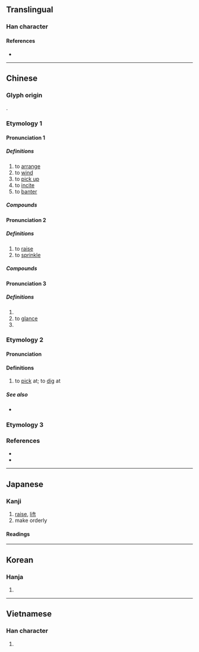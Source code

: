 {{character info/new}}
==Translingual==

===Han character===
{{Han char|rn=64|rad=手|as=12|sn=15|four=54096|canj=QKCF|ids=⿰扌尞}}

====References====
* {{Han ref|kx=0456.070|dkj=12741|dj=0805.060|hdz=31955.020|uh=64A9|ud=25769|bh=BCBA|bd=48314}}

----

==Chinese==

===Glyph origin===
{{Han etym}}
{{Han compound|手|尞|c1=s|c2=p|t1=hand|ls=psc}}.

===Etymology 1===
{{zh-forms}}

====Pronunciation 1====
{{zh-pron
|m=liáo
|c=liu4
|h=pfs=liàu
|mn=liâu/liô
|mn_note=liâu - literary; liô - vernacular
|mc=1
|oc=1
|cat=v
}}

=====Definitions=====
{{zh-hanzi}}

# to [[arrange]]
# to [[wind]]
# to [[pick up]]
# to [[incite]]
# to [[banter]]
=====Compounds=====
{{zh-der|剔蠍撩蜂|丟盔撩甲|夢撒撩丁|扯謊撩白|撩蜂吃螫|撩撥|撥雲撩雨|撩雲撥雨|撩丁|撩兒敲兒|撩水飯|撩蹶子|撥雨撩雲|撩弄|撩虎鬚|沒撩沒亂|撩蜂撥刺|神魂撩亂|暖盪撩鍋|撩東劄西|眼花撩亂|撩逗|撩鍋|撩亂|撩東撾西|撩淺|撩鬥|撩動|撩人|撥撩|課嘴撩牙}}
====Pronunciation 2====
{{zh-pron
|m=liāo
|c=liu1
|cat=v
}}

=====Definitions=====
{{zh-hanzi}}

# to [[raise]]
# to [[sprinkle]]
=====Compounds=====
{{zh-der|撩起|破步撩衣|撩水|撩衣破步|撩邊兒|撩衣}}

====Pronunciation 3====
{{zh-pron
|m=liào
|c=liu6
|cat=v
}}

=====Definitions=====
{{zh-hanzi}}

# {{zh-alt-form|撂}}
# to [[glance]]
# {{zh-used in|撩峭}}

===Etymology 2===
{{zh-forms|alt=了}}

====Pronunciation====
{{zh-pron
|m=liǎo
|c=liu2,liu1
|mc=2
|oc=2
|cat=v
}}

====Definitions====
{{zh-hanzi}}

# {{lb|zh|literary|or|Cantonese}} to [[pick]] at; to [[dig]] at
#: {{zh-x|撩 鼻屎|to '''pick''' one's boogers|C}}

=====See also=====
* {{zh-l|挖}}

===Etymology 3===
{{zh-see|撈|v}}
===References===
* {{R:twedu|A01669}}
* {{R:yue:Hanzi}}

----

==Japanese==

===Kanji===
{{ja-kanji|grade=|rs=手12}}

# [[raise]], [[lift]]
# make orderly

====Readings====
{{ja-readings
|goon=りょう<れう
|kanon=りょう<れう
|kun=[[おさめる]] (osameru), [[いどむ]] (idomu)}}

----

==Korean==

===Hanja===
{{ko-hanja|hangeul=[[료]]>[[요]]|eumhun=|rv=ryo>yo|mr=ryo>yo|y=lyo>yo}}

# {{defn|lang=ko|sort=手12}}

----

==Vietnamese==

===Han character===
{{vi-readings|rs=手12|hanviet=lêu}}

# {{defn|lang=vi|sort=手12}}